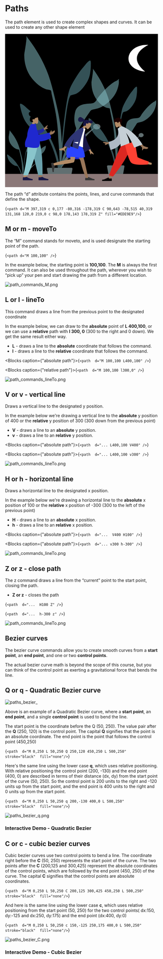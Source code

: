 
# Paths

The path element is used to create complex shapes and curves. It can be used to create any other shape element

<svg width="600" height="600" viewBox="0 0 800 800" fill="none">
  <g>
    <rect width="800" height="800" fill="white" />
    <rect width="800" height="800" fill="url(#paint0_linear_814_337)" />
    <g opacity="0.5">
      <path
        fillRule="evenodd"
        clipRule="evenodd"
        d="M410.17 172.928C418.002 164.276 432.537 142.301 443.561 139.209C450.661 137.218 448.591 157.817 448.678 161.745C449.02 176.942 447.11 192.042 444.752 207.111C440.504 234.288 426.612 258.491 407.559 281.621C397.755 293.523 386.255 305.57 370.327 312.996C362.995 316.416 354.173 316.988 346.933 319.935C338.5 323.365 343.093 320.592 339.293 327.4C334.015 336.852 332.327 349.047 329.885 359.132C318.674 405.431 291.531 650.18 296.236 697.275C296.654 701.449 289.142 702.447 288.767 697.351C286.773 670.331 304.022 483.218 312.724 422.026C321.427 360.835 330.233 306.775 339.063 285.605C349.775 259.921 369.122 229.034 385.227 205.082C392.708 193.955 400.862 183.211 410.17 172.928Z"
        fill="#69A1AC"
      />
      <path
        fillRule="evenodd"
        clipRule="evenodd"
        d="M468.305 473.044C488.686 461.451 510.747 483.33 492.304 494.924C482.109 501.333 471.45 499.053 465.45 493.713C461.554 497.391 457.908 501.238 454.405 504.487C443.732 514.387 433.644 524.524 424.003 534.897C403.974 556.446 386.811 579.213 368.865 601.563C351.155 623.622 333.586 645.793 317.534 668.41C303.935 687.573 285.81 710.116 281.154 731.124C288.218 686.57 315.023 643.746 346.942 604.469C378.602 565.514 414.936 522.971 463.957 492.229C458.968 486.544 458.829 478.43 468.305 473.044Z"
        fill="#C1DEE2"
      />
      <path
        fillRule="evenodd"
        clipRule="evenodd"
        d="M81.5658 364.397C92.9708 366.126 111.607 386.115 121.008 393.731C132.18 402.781 142.317 412.428 151.871 422.535C172.441 444.291 190.836 467.422 206.479 491.543C231.98 530.865 252.41 571.231 267.237 614.051C276.313 640.263 282.189 667.43 285.672 694.408C286.33 699.495 293.215 738.722 283.294 739.779C274.372 740.731 277.127 709.994 276.697 705.813C271.831 658.643 257.255 612.747 236.979 568.288C232.563 558.602 228.46 546.74 221.397 538.024C216.311 531.746 221.361 533.936 212.422 531.56C204.747 529.519 196.003 530.017 188.143 527.519C171.07 522.094 157.399 511.563 145.415 500.97C122.127 480.383 103.672 458.111 94.0522 431.732C88.7158 417.106 83.812 402.394 81.0907 387.316C80.3867 383.418 74.2199 363.284 81.5658 364.397Z"
        fill="#69A1AC"
      />
      <path
        fillRule="evenodd"
        clipRule="evenodd"
        d="M126.573 31.8063C169.533 89.5305 204.836 152.939 227.632 217.162C241.443 256.074 251.102 296.004 260.698 335.645C275.557 397.024 289.612 458.399 293.609 520.868C297.632 583.7 305.585 656.169 279.03 716.686C292.294 655.245 279.666 589.846 277.43 528.023C276.362 498.51 273.265 469.286 269.203 439.945C265.262 411.483 258.822 383.157 252.825 354.919C249.904 341.166 246.837 327.435 243.713 313.71C242.781 309.616 242.387 297.465 239.034 294.668C235.66 291.852 218.445 290.705 213.04 288.639C202.156 284.478 191.919 278.567 182.858 272.322C165.49 260.35 150.38 244.707 138.453 229.287C110.86 193.606 99.8277 150.064 100.385 108.741C100.492 100.719 117.146 14.3248 110.457 13.1351C110.86 12.7697 111.241 12.3924 111.6 12C116.664 18.5686 121.633 25.1817 126.573 31.8063Z"
        fill="#89C5CC"
      />
      <path
        fillRule="evenodd"
        clipRule="evenodd"
        d="M590.258 240.001C590.921 239.26 595.235 234.108 593.063 234.438C597.486 233.767 586.979 240.119 598 236.222C592.767 240.051 595.787 245.025 595.857 250.178C595.971 258.546 594.164 266.844 592.13 275.032C588.916 287.974 584.128 300.557 577.179 312.595C562.032 338.828 536.311 364.082 505.776 380.482C490.702 388.58 475.929 391.337 458.737 395.065C447.877 397.42 447.016 401.772 441.252 409.936C429.251 426.941 417.465 443.885 406.881 461.463C394.244 482.454 381.976 503.467 370.404 524.827C331.42 596.777 299.691 671.319 283.028 748.462C282.62 703.001 296.193 656.181 313.315 612.85C325.787 581.28 342.023 550.848 359.341 520.723C363.537 513.425 369.897 504.037 371.679 495.98C372.926 490.335 369.112 484.906 367.365 478.959C360.555 455.8 361.043 429.855 367.022 406.573C373.616 380.9 392.683 368.984 424.938 365.347C436.734 364.017 451.727 364.505 462.543 360.608C474.328 356.364 479.189 342.416 485.89 333.462C503.889 309.41 525.274 286.342 549.83 266.076C556.63 260.465 563.942 255.287 571.699 250.488C576.591 247.461 586.924 243.731 590.258 240.001Z"
        fill="#89C5CC"
      />
      <path
        fillRule="evenodd"
        clipRule="evenodd"
        d="M218.916 705.298C218.329 702.217 220.691 699.363 223.828 699.363H347.802C350.938 699.363 353.3 702.217 352.714 705.298L341.821 762.524C340.025 771.959 331.777 778.785 322.174 778.785H249.456C239.852 778.785 231.604 771.959 229.809 762.524L218.916 705.298Z"
        fill="#C1DEE2"
      />
    </g>
    <g opacity="0.5">
      <path
        fillRule="evenodd"
        clipRule="evenodd"
        d="M664.408 300.114C669.771 293.763 679.721 277.635 687.268 275.366C692.129 273.904 690.712 289.023 690.772 291.906C691.006 303.06 689.698 314.143 688.084 325.203C685.176 345.149 675.665 362.913 662.621 379.89C655.909 388.625 648.036 397.467 637.131 402.917C632.112 405.427 626.072 405.848 621.115 408.01C615.342 410.528 618.486 408.493 615.885 413.489C612.272 420.427 611.116 429.377 609.444 436.779C601.769 470.761 583.186 650.395 586.408 684.96C586.694 688.024 581.551 688.756 581.294 685.016C579.929 665.185 591.738 527.852 597.696 482.94C603.653 438.029 609.682 398.352 615.728 382.813C623.061 363.963 636.307 341.293 647.332 323.714C652.454 315.547 658.036 307.661 664.408 300.114Z"
        fill="#69A1AC"
      />
      <path
        fillRule="evenodd"
        clipRule="evenodd"
        d="M704.209 520.386C718.162 511.877 733.265 527.935 720.639 536.445C713.659 541.149 706.362 539.475 702.254 535.556C699.587 538.256 697.091 541.079 694.693 543.463C687.386 550.73 680.479 558.17 673.879 565.783C660.167 581.599 648.417 598.309 636.131 614.713C624.006 630.903 611.978 647.176 600.989 663.776C591.679 677.84 579.27 694.386 576.083 709.804C580.919 677.104 599.27 645.673 621.122 616.845C642.797 588.254 667.672 557.03 701.232 534.467C697.817 530.294 697.722 524.339 704.209 520.386Z"
        fill="#C1DEE2"
      />
      <path
        fillRule="evenodd"
        clipRule="evenodd"
        d="M439.441 440.643C447.249 441.912 460.008 456.583 466.444 462.173C474.093 468.815 481.032 475.895 487.573 483.314C501.655 499.281 514.249 516.258 524.959 533.962C542.417 562.823 556.404 592.45 566.555 623.877C572.768 643.116 576.791 663.055 579.176 682.855C579.626 686.59 584.339 715.38 577.547 716.156C571.439 716.854 573.326 694.295 573.031 691.226C569.7 656.606 559.721 622.921 545.839 590.289C542.816 583.181 540.007 574.474 535.172 568.077C531.69 563.47 535.147 565.076 529.028 563.333C523.773 561.834 517.786 562.201 512.406 560.367C500.717 556.385 491.358 548.656 483.153 540.881C467.21 525.771 454.575 509.425 447.99 490.064C444.336 479.329 440.979 468.531 439.116 457.464C438.634 454.604 434.412 439.826 439.441 440.643Z"
        fill="#69A1AC"
      />
      <path
        fillRule="evenodd"
        clipRule="evenodd"
        d="M470.254 196.537C499.665 238.904 523.834 285.443 539.44 332.58C548.895 361.139 555.508 390.446 562.078 419.54C572.25 464.59 581.872 509.636 584.609 555.486C587.363 601.601 592.808 654.79 574.628 699.207C583.709 654.112 575.064 606.112 573.533 560.737C572.801 539.076 570.681 517.627 567.901 496.092C565.202 475.202 560.794 454.412 556.688 433.687C554.688 423.593 552.588 413.514 550.45 403.441C549.811 400.436 549.542 391.518 547.246 389.465C544.936 387.399 533.151 386.556 529.45 385.04C521.999 381.986 514.991 377.648 508.788 373.064C496.897 364.277 486.552 352.796 478.387 341.478C459.496 315.291 451.944 283.332 452.325 253.004C452.399 247.115 463.8 183.706 459.221 182.833C459.497 182.565 459.757 182.288 460.003 182C463.47 186.821 466.872 191.675 470.254 196.537Z"
        fill="#89C5CC"
      />
      <path
        fillRule="evenodd"
        clipRule="evenodd"
        d="M787.7 349.343C788.154 348.799 791.107 345.018 789.62 345.26C792.648 344.768 785.455 349.43 793 346.569C789.417 349.38 791.485 353.031 791.533 356.813C791.611 362.954 790.374 369.045 788.981 375.054C786.781 384.553 783.503 393.789 778.745 402.624C768.375 421.877 750.767 440.413 729.862 452.45C719.542 458.393 709.428 460.417 697.658 463.153C690.224 464.881 689.634 468.076 685.688 474.068C677.472 486.549 669.403 498.984 662.157 511.886C653.506 527.292 645.107 542.715 637.185 558.392C610.495 611.201 588.773 665.91 577.365 722.53C577.086 689.164 586.378 654.8 598.1 622.997C606.639 599.826 617.754 577.49 629.61 555.38C632.483 550.024 636.837 543.134 638.057 537.22C638.911 533.077 636.299 529.092 635.104 524.727C630.442 507.73 630.775 488.687 634.869 471.599C639.383 452.756 652.437 444.011 674.519 441.342C682.595 440.365 692.859 440.723 700.264 437.863C708.332 434.748 711.66 424.511 716.248 417.939C728.57 400.286 743.211 383.356 760.022 368.481C764.677 364.363 769.683 360.563 774.994 357.041C778.343 354.818 785.418 352.081 787.7 349.343Z"
        fill="#89C5CC"
      />
      <path
        fillRule="evenodd"
        clipRule="evenodd"
        d="M533.743 692.366C533.199 689.303 535.555 686.492 538.666 686.492H619.881C622.992 686.492 625.347 689.303 624.804 692.366L618.427 728.28C616.732 737.827 608.432 744.783 598.735 744.783H559.811C550.114 744.783 541.814 737.827 540.119 728.28L533.743 692.366Z"
        fill="#C1DEE2"
      />
    </g>
    <g opacity="0.5">
      <path
        fillRule="evenodd"
        clipRule="evenodd"
        d="M140.313 560.926C143.386 557.811 149.088 549.901 153.412 548.788C156.198 548.072 155.386 555.486 155.42 556.9C155.554 562.37 154.805 567.806 153.88 573.23C152.213 583.012 146.763 591.724 139.289 600.049C135.442 604.334 130.931 608.67 124.682 611.343C121.806 612.574 118.345 612.78 115.504 613.84C112.196 615.075 113.998 614.077 112.507 616.527C110.437 619.93 109.774 624.319 108.817 627.949C104.418 644.614 93.7698 732.711 95.6158 749.663C95.7797 751.165 92.8325 751.525 92.6854 749.69C91.9034 739.965 98.6702 672.614 102.084 650.588C105.498 628.562 108.953 609.103 112.417 601.483C116.62 592.238 124.21 581.121 130.528 572.499C133.462 568.494 136.661 564.627 140.313 560.926Z"
        fill="#69A1AC"
      />
      <path
        fillRule="evenodd"
        clipRule="evenodd"
        d="M163.12 668.952C171.115 664.779 179.77 672.654 172.535 676.827C168.535 679.134 164.354 678.314 162 676.391C160.471 677.715 159.041 679.1 157.667 680.269C153.479 683.833 149.522 687.482 145.74 691.215C137.882 698.972 131.149 707.167 124.109 715.212C117.161 723.152 110.268 731.132 103.971 739.273C98.6361 746.171 91.5255 754.285 89.699 761.847C92.4702 745.81 102.986 730.395 115.508 716.258C127.929 702.236 142.183 686.923 161.414 675.857C159.457 673.811 159.402 670.89 163.12 668.952Z"
        fill="#C1DEE2"
      />
      <path
        fillRule="evenodd"
        clipRule="evenodd"
        d="M11.3989 629.845C15.8732 630.467 23.1841 637.662 26.8722 640.403C31.2553 643.661 35.2319 647.133 38.9803 650.771C47.0498 658.602 54.2665 666.928 60.4032 675.61C70.4076 689.764 78.4225 704.294 84.2392 719.707C87.7998 729.142 90.1051 738.92 91.4714 748.631C91.7294 750.462 94.4304 764.582 90.5385 764.962C87.0381 765.305 88.1192 754.241 87.9504 752.736C86.0415 735.758 80.323 719.238 72.3687 703.234C70.6361 699.748 69.0265 695.478 66.2558 692.341C64.2604 690.081 66.2414 690.869 62.7349 690.014C59.7239 689.28 56.2934 689.459 53.2101 688.56C46.512 686.607 41.1488 682.816 36.4475 679.003C27.3113 671.593 20.0713 663.577 16.2974 654.081C14.2039 648.817 12.2801 643.521 11.2125 638.094C10.9363 636.691 8.51705 629.444 11.3989 629.845Z"
        fill="#69A1AC"
      />
      <path
        fillRule="evenodd"
        clipRule="evenodd"
        d="M29.0556 510.129C45.9093 530.907 59.7589 553.731 68.7017 576.848C74.12 590.854 77.9092 605.226 81.674 619.495C87.5032 641.589 93.017 663.68 94.5854 686.166C96.1633 708.782 99.2835 734.867 88.8658 756.65C94.0695 734.534 89.1153 710.994 88.2381 688.741C87.8189 678.118 86.6041 667.599 85.0106 657.038C83.4643 646.793 80.938 636.597 78.5855 626.433C77.4395 621.483 76.236 616.54 75.0107 611.6C74.6448 610.126 74.4903 605.753 73.1751 604.746C71.8514 603.732 65.0977 603.319 62.9773 602.575C58.7076 601.078 54.6914 598.95 51.1369 596.702C44.323 592.393 38.3952 586.762 33.7165 581.212C22.8912 568.369 18.5633 552.696 18.782 537.822C18.8241 534.934 25.3573 503.837 22.7334 503.409C22.8914 503.277 23.0409 503.141 23.1818 503C25.1682 505.364 27.1175 507.745 29.0556 510.129Z"
        fill="#89C5CC"
      />
      <path
        fillRule="evenodd"
        clipRule="evenodd"
        d="M210.963 585.068C211.223 584.802 212.915 582.947 212.063 583.066C213.798 582.825 209.676 585.111 214 583.708C211.947 585.086 213.132 586.877 213.159 588.732C213.204 591.744 212.495 594.731 211.697 597.678C210.436 602.336 208.558 606.865 205.832 611.198C199.889 620.641 189.799 629.731 177.82 635.634C171.906 638.549 166.111 639.541 159.366 640.883C155.106 641.731 154.768 643.297 152.507 646.236C147.799 652.357 143.175 658.456 139.023 664.783C134.065 672.339 129.252 679.902 124.713 687.591C109.419 713.489 96.9711 740.32 90.4339 768.088C90.2739 751.724 95.5989 734.871 102.316 719.275C107.209 707.911 113.578 696.957 120.372 686.114C122.019 683.487 124.513 680.108 125.212 677.207C125.702 675.175 124.205 673.221 123.52 671.081C120.849 662.745 121.04 653.406 123.386 645.025C125.972 635.784 133.453 631.495 146.106 630.186C150.734 629.708 156.616 629.883 160.859 628.481C165.483 626.953 167.39 621.932 170.019 618.709C177.08 610.052 185.469 601.749 195.103 594.454C197.77 592.434 200.639 590.571 203.682 588.843C205.601 587.754 209.655 586.411 210.963 585.068Z"
        fill="#89C5CC"
      />
      <path
        fillRule="evenodd"
        clipRule="evenodd"
        d="M66.0871 756.43C65.4432 753.326 67.813 750.415 70.9829 750.415H112.072C115.241 750.415 117.611 753.326 116.967 756.43L115.591 763.065C113.665 772.347 105.488 779.002 96.008 779.002H87.0465C77.5667 779.002 69.3891 772.347 67.4635 763.065L66.0871 756.43Z"
        fill="#C1DEE2"
      />
    </g>
    <path
      d="M750 57.1724C631.328 51.6515 599.682 180.433 732.198 196.99C740.039 197.97 621.439 125.241 750 57.1724Z"
      fill="#FFFDFD"
      fillOpacity="0.56"
    />
    <rect y="731" width="800" height="69" fill="#8B7878" />
    <path
      fillRule="evenodd"
      clipRule="evenodd"
      d="M154.489 464.813C160.152 468.175 165.716 469.799 168.328 469.136C174.877 467.473 175.479 443.873 170.411 434.57C165.344 425.266 139.293 421.211 137.98 439.645C137.524 446.042 140.251 451.752 144.281 456.411L137.056 489.582H158.043L154.489 464.813Z"
      fill="#B28B67"
    />
    <path
      fillRule="evenodd"
      clipRule="evenodd"
      d="M162.122 424.437C159.254 423.576 155.091 423.283 153.339 423.481C154.336 421.13 154.731 418.511 154.409 415.96C154.095 413.482 152.971 411.372 151.931 409.161C151.452 408.142 150.909 407.128 150.099 406.349C149.274 405.554 148.23 405.03 147.135 404.78C146.015 404.524 144.843 404.545 143.721 404.778C143.224 404.881 142.779 405.104 142.292 405.228C141.793 405.356 141.551 405.048 141.19 404.739C140.317 403.995 139.039 403.628 137.935 403.496C136.697 403.349 135.413 403.533 134.232 403.933C133.083 404.324 131.979 404.957 131.148 405.88C130.778 406.291 130.443 406.759 130.224 407.275C130.135 407.487 130.12 407.613 129.905 407.691C129.707 407.762 129.475 407.765 129.27 407.833C127.288 408.494 125.594 410.002 124.672 411.938C124.133 413.068 123.878 415.057 123.948 417.286C124.018 419.515 126.062 425.331 127.973 427.453C129.679 429.346 132.186 430.596 134.606 431.143C133 432.951 131.931 435.211 131.14 437.51C130.281 440.006 129.75 442.6 129.553 445.243C129.367 447.754 129.35 450.41 129.947 452.868C130.507 455.166 131.702 457.051 133.698 458.247C134.613 458.795 135.596 459.207 136.586 459.583C137.561 459.954 138.539 460.314 139.561 460.522C141.494 460.916 143.721 460.848 145.21 459.333C145.747 458.786 146.337 458.1 146.729 457.432C146.87 457.192 146.954 457.035 146.783 456.801C146.578 456.52 146.247 456.304 145.984 456.084C144.483 454.831 143.554 453.158 143.319 451.169C143.082 449.152 143.632 446.548 145.623 445.667C148.082 444.58 150.789 445.828 152.974 446.991C153.902 443.762 155.809 440.856 158.798 439.375C162.106 437.737 165.9 437.545 169.299 436.14C170.185 435.773 171.087 435.357 171.739 434.611C172.011 434.299 172.331 433.895 172.44 433.482C172.583 432.94 172.228 432.486 171.954 432.064C170.5 429.824 164.989 425.298 162.122 424.437Z"
      fill="black"
    />
    <path
      fillRule="evenodd"
      clipRule="evenodd"
      d="M130.934 558.49L162.967 667.218L178.034 748.852H193.157L178.061 558.49H130.934Z"
      fill="#997659"
    />
    <path
      fillRule="evenodd"
      clipRule="evenodd"
      d="M116.538 558.49C118.773 614.974 117.892 645.781 117.392 650.913C116.891 656.045 114.051 690.414 94.6987 750.574H110.427C136.057 692.86 145.004 658.491 147.943 650.913C150.883 643.334 159.564 612.527 172.239 558.49H116.538Z"
      fill="#B28B67"
    />
    <path
      fillRule="evenodd"
      clipRule="evenodd"
      d="M130.247 558.49C138.579 595.904 152.99 655.625 173.481 737.654H195.599C197.233 653.459 190.283 598.045 178.248 558.49H130.247Z"
      fill="#69A1AC"
    />
    <path
      fillRule="evenodd"
      clipRule="evenodd"
      d="M116.427 558.49C118.616 614.974 112.942 670.62 95.3694 738.533H118.969C144.645 681.681 163.048 626.309 175.625 558.49H116.427Z"
      fill="#89C5CC"
    />
    <path
      fillRule="evenodd"
      clipRule="evenodd"
      d="M92.4568 761.772L93.2464 749.233C93.2866 748.595 93.9065 748.158 94.5335 748.283C102.1 749.792 112.418 746.268 112.418 746.268C122.757 753.482 137.584 756.86 143.162 757.931C144.348 758.159 145.1 759.357 144.765 760.518L143.661 764.356H112.418H94.1925L92.4568 761.772Z"
      fill="#191847"
    />
    <path
      fillRule="evenodd"
      clipRule="evenodd"
      d="M174.659 761.772L175.448 749.233C175.488 748.595 176.108 748.158 176.735 748.283C184.302 749.792 194.619 746.268 194.619 746.268C204.959 753.482 219.786 756.86 225.363 757.931C226.55 758.159 227.301 759.357 226.967 760.518L225.862 764.356H194.619H176.394L174.659 761.772Z"
      fill="#191847"
    />
    <path
      fillRule="evenodd"
      clipRule="evenodd"
      d="M205.57 491.037L175.217 507.412L186.426 519.262L208.481 499.371C220.1 496.217 225.413 493.91 224.421 492.449C223.585 491.218 222.236 491.261 220.993 491.3C220.025 491.331 219.122 491.359 218.576 490.782C217.329 489.463 219.708 484.853 222.156 480.573C224.605 476.293 221.987 476.666 220.49 477.281C215.591 480.548 210.618 485.133 205.57 491.037ZM236.088 514.014L222.756 521.228L223.515 534.407C223.515 534.407 232.15 528.268 239.579 526.228C249.052 523.626 252.884 521.64 257.513 515.83C259.99 512.722 262.092 506.473 259.735 504.438C258.83 503.657 255.461 505.502 252.023 507.383C249.403 508.817 246.743 510.273 245.104 510.606C242.898 511.053 243.157 508.237 243.363 505.986C243.511 504.371 243.632 503.047 242.797 503.43C238.895 503.496 236.088 514.014 236.088 514.014Z"
      fill="#997659"
    />
    <path
      fillRule="evenodd"
      clipRule="evenodd"
      d="M160.435 503.764C171.066 503.654 185.244 501.442 200.371 491.984L206.312 505.033C195.877 515.233 181.205 523.614 168.377 523.259C158.267 522.979 153.1 510.934 160.435 503.764Z"
      fill="#2026A2"
    />
    <path
      fillRule="evenodd"
      clipRule="evenodd"
      d="M131.761 593.168C121.653 591.87 112.366 590.677 106.862 591.744C100.687 571.991 105.815 559.553 110.548 548.072C113.401 541.152 116.111 534.58 116.117 526.962C116.134 504.778 134.218 470.632 136.878 470.632H137.642H158.728H161.143C162.227 484.359 166.857 499.223 171.517 514.182C172.605 517.675 173.695 521.174 174.742 524.664C192.376 528.607 231.532 514.883 231.532 514.883C231.532 514.883 241.417 535.026 240.671 543.604C217.88 555.33 198.346 560.559 182.252 560.904C182.764 570.31 181.601 579.26 177.697 587.437C172.465 598.395 150.677 595.597 131.761 593.168Z"
      fill="#1F28CF"
    />
    <path
      fillRule="evenodd"
      clipRule="evenodd"
      d="M597.378 481.197C592.49 485.699 587.33 488.46 584.603 488.345C577.765 488.056 572.128 464.821 575.157 454.562C578.185 444.302 603.106 434.889 608.343 452.864C610.161 459.102 608.681 465.319 605.687 470.765L619.925 502.102L599.15 506.452L597.378 481.197Z"
      fill="#B28B67"
    />
    <path
      fillRule="evenodd"
      clipRule="evenodd"
      d="M608.17 474.538C608.312 462.566 614.059 453.223 611.822 448.353C609.586 443.484 604.404 443.268 604.404 443.268C604.404 443.268 599.679 433.675 586.156 438.086C572.634 442.498 565.404 449.932 571.744 461.633C575.099 460.931 578.892 458.887 584.935 459.763C587.811 460.179 590.053 465.009 590.053 465.009L592.584 464.479C592.584 464.479 594.971 457.691 598.897 458.536C602.823 459.381 602.197 465.943 602.197 465.943L605.477 475.102L608.17 474.538Z"
      fill="#1C0101"
    />
    <path
      fillRule="evenodd"
      clipRule="evenodd"
      d="M666.091 559.671L600.334 667.955L551.035 759.501H540.416L623.017 559.671L666.091 559.671Z"
      fill="#997659"
    />
    <path
      fillRule="evenodd"
      clipRule="evenodd"
      d="M554.863 754.391C555.931 753.935 557.193 754.407 557.589 755.499C558.222 757.242 559.012 759.703 559.012 761.118C559.012 763.475 558.215 767.999 558.215 767.999C555.438 767.999 508.302 767.999 508.302 767.999C508.302 767.999 506.357 761.663 510.549 761.158C514.74 760.653 517.513 760.246 517.513 760.246L540.612 750.103C541.124 749.878 541.72 750.117 541.936 750.632L543.381 754.086C543.381 754.086 547.262 755.869 549.688 755.869C551.101 755.869 553.284 755.064 554.863 754.391Z"
      fill="black"
    />
    <path
      fillRule="evenodd"
      clipRule="evenodd"
      d="M564.726 744.841L544.249 738.74C544.249 738.74 557.706 699.112 577.238 651.522C596.769 603.932 619.189 559.671 619.189 559.671H677.025C677.025 559.671 652.099 615.66 624.174 661.416C596.25 707.173 564.726 744.841 564.726 744.841Z"
      fill="#DB2721"
    />
    <path
      fillRule="evenodd"
      clipRule="evenodd"
      d="M670.412 559.671C676.619 597.723 688.589 646.339 689.718 647.839C690.471 648.839 717.583 657.788 771.054 674.685L768.761 683.908C704.997 674.846 671.399 667.815 667.966 662.816C662.818 655.317 637.11 596.075 627.153 559.671H670.412Z"
      fill="#B28B67"
    />
    <path
      fillRule="evenodd"
      clipRule="evenodd"
      d="M752.258 666.712L748.218 681.566C700.527 685.686 671.305 682.709 660.553 672.635C649.801 662.561 637.547 624.907 623.791 559.671H678.942C687.657 613.09 692.53 640.921 693.559 643.163C694.589 645.406 714.155 653.255 752.258 666.712Z"
      fill="#FF4133"
    />
    <path
      fillRule="evenodd"
      clipRule="evenodd"
      d="M767.106 673.34C766.831 672.196 767.531 671.012 768.697 670.817C770.547 670.507 773.128 670.172 774.536 670.416C776.893 670.826 781.277 672.385 781.277 672.385C780.795 675.079 772.61 720.801 772.61 720.801C772.61 720.801 765.938 721.589 766.161 717.435C766.384 713.281 766.458 710.521 766.458 710.521L760.336 686.384C760.197 685.835 760.543 685.278 761.099 685.158L764.791 684.358C764.791 684.358 767.248 680.903 767.669 678.55C767.911 677.198 767.5 674.982 767.106 673.34Z"
      fill="black"
    />
    <path
      fillRule="evenodd"
      clipRule="evenodd"
      d="M535.441 565.689L569.769 557.738L569.526 574.346L539.03 574.017C528.054 579.44 522.433 581.259 522.169 579.474C521.945 577.97 522.995 577.093 523.962 576.286C524.715 575.657 525.418 575.07 525.43 574.26C525.457 572.413 520.455 570.495 515.63 568.875C510.805 567.256 513.043 565.776 514.603 565.237C520.577 564.431 527.523 564.581 535.441 565.689ZM724.893 584.608C720.586 580.685 675.137 526.431 675.137 526.431L657.072 533.338C657.072 533.338 712.532 588.044 715.019 590.673C718.249 594.088 717.725 601.023 717.37 605.726C717.315 606.453 717.264 607.127 717.232 607.727C720.332 607.893 721.054 606.002 721.815 604.01C722.674 601.759 723.583 599.377 728.027 599.679C729.743 599.796 731.429 600.064 733.076 600.326C738.765 601.23 743.992 602.061 748.428 596.33C749.131 595.422 749.319 592.931 746.237 592.206C738.558 590.399 726.998 586.525 724.893 584.608Z"
      fill="#997659"
    />
    <path
      fillRule="evenodd"
      clipRule="evenodd"
      d="M603.559 488.651L589.756 494.936C598.383 527.342 587.034 554.163 541.9 563.601L551.849 605.771C593.585 595.798 622.346 566.932 612.948 521.775C610.515 510.085 607.518 498.095 603.559 488.651Z"
      fill="#AFB9C5"
    />
    <path
      fillRule="evenodd"
      clipRule="evenodd"
      d="M719.269 577.483C689.348 529.661 653.051 497.634 610.378 481.404L609.019 481.918L608.972 481.936L608.966 481.953L589.392 494.909C599.288 520.302 600.946 541.444 602.541 561.77C603.23 570.547 603.907 579.173 605.23 587.923L663.191 566.008C667.607 574.936 671.808 584.24 675.87 593.893L719.269 577.483Z"
      fill="#C5CFD6"
    />
    <path
      fillRule="evenodd"
      clipRule="evenodd"
      d="M663.191 566.008C654.2 547.83 644.317 531.212 632.912 516.392C640.937 533.818 649.857 555.828 651.41 570.462L663.191 566.008Z"
      fill="black"
      fillOpacity="0.1"
    />
    <path
      fillRule="evenodd"
      clipRule="evenodd"
      d="M422.192 486.437C425.109 492.095 428.855 496.267 431.36 497.048C437.644 499.004 450.512 479.81 451.202 469.545C451.891 459.281 432.491 442.681 421.743 457.245C418.013 462.299 417.274 468.404 418.161 474.303L394.803 498.038L412.145 508.712L422.192 486.437Z"
      fill="#B28B67"
    />
    <path
      fillRule="evenodd"
      clipRule="evenodd"
      d="M457.842 463.603C455.43 467.405 450.434 468.648 446.499 466.504C443.9 465.825 440.792 464.588 437.557 462.883C437.151 464.185 436.51 465.554 435.6 466.987C434.798 468.253 433.804 469.508 432.679 470.71C432.505 469.507 431.931 468.438 431.018 467.876C428.461 466.303 425.368 467.279 423.973 469.478C422.202 472.269 422.557 475.295 424.843 476.926C420.113 479.669 415.196 480.9 412.225 479.071C406.581 475.597 407.283 465.695 412.353 457.704C412.531 457.423 412.713 457.147 412.9 456.877C410.17 456.993 407.326 457.596 404.461 458.204C398.374 459.494 392.194 460.805 386.823 457.498C376.075 450.884 385.353 426.904 400.368 436.146C410.58 442.431 414.673 446.99 417.626 451.823C419.984 449.977 422.55 448.785 425.026 448.373C425.678 448.184 426.523 448.139 427.519 448.229C428.141 448.264 428.749 448.356 429.338 448.506C432.549 449.168 436.753 450.829 441.069 453.284C441.875 453.742 442.655 454.211 443.404 454.686C445.904 450.773 451.148 449.587 455.131 452.038C459.122 454.495 460.335 459.672 457.842 463.603Z"
      fill="#191847"
    />
    <path
      fillRule="evenodd"
      clipRule="evenodd"
      d="M323.942 646.093C323.942 646.093 354.603 654.54 376.848 654.54C399.094 654.54 418.174 641.531 418.174 641.531C418.174 641.531 388.169 632.861 368.754 632.861C349.339 632.861 323.942 646.093 323.942 646.093Z"
      fill="#1F28CF"
    />
    <path
      fillRule="evenodd"
      clipRule="evenodd"
      d="M394.543 662.657C394.346 662.365 394.18 662.047 394.048 661.704C391.315 654.586 347.552 577.807 343.192 563.77H392.464C395.778 574.443 410.698 641.419 412.798 654.782C419.423 675.861 433.064 744.126 434.805 748.855C436.637 753.83 426.33 759.013 423.583 752.896C419.213 743.165 408.8 716.237 404.163 699.795C399.817 684.38 396.277 670.512 394.543 662.657Z"
      fill="#997659"
    />
    <path
      fillRule="evenodd"
      clipRule="evenodd"
      d="M354.232 672.031C334.225 677.012 261.04 686.017 256.018 687.429C250.851 688.882 246.322 678.393 252.707 676.121C262.868 672.505 290.866 664.152 307.842 660.743C321.496 658.001 333.955 655.764 342.32 654.454C341.611 631.309 338.372 575.766 340.495 563.77H384.091C382.055 575.274 364.843 659.21 361.644 667.612C360.629 670.612 357.6 671.937 354.232 672.031V672.031Z"
      fill="#B28B67"
    />
    <path
      fillRule="evenodd"
      clipRule="evenodd"
      d="M254.432 675.813C254.704 674.668 254.005 673.483 252.84 673.29C251.064 672.995 248.633 672.686 247.298 672.918C245.028 673.312 240.807 674.813 240.807 674.813C241.271 677.407 249.152 721.43 249.152 721.43C249.152 721.43 255.576 722.188 255.361 718.189C255.147 714.189 255.075 711.532 255.075 711.532L260.961 688.329C261.1 687.78 260.753 687.223 260.198 687.103L256.68 686.341C256.68 686.341 254.315 683.015 253.909 680.749C253.68 679.469 254.059 677.385 254.432 675.813Z"
      fill="#363636"
    />
    <path
      fillRule="evenodd"
      clipRule="evenodd"
      d="M423.095 751.285C422.025 750.832 420.763 751.304 420.368 752.397C419.764 754.07 419.026 756.389 419.026 757.731C419.026 760.001 419.794 764.356 419.794 764.356C422.467 764.356 467.851 764.356 467.851 764.356C467.851 764.356 469.725 758.256 465.689 757.77C461.653 757.283 458.983 756.891 458.983 756.891L436.777 747.141C436.265 746.916 435.669 747.154 435.453 747.67L434.076 750.96C434.076 750.96 430.339 752.677 428.004 752.677C426.665 752.677 424.608 751.927 423.095 751.285Z"
      fill="#363636"
    />
    <path
      fillRule="evenodd"
      clipRule="evenodd"
      d="M340.636 563.77C340.636 563.77 369.453 555.649 395.168 563.77C401.132 590.574 415.625 601.213 418.174 642.308C389.204 656.487 353.417 632.196 323.595 646.023C315.074 626.683 327.003 580.106 340.636 563.77Z"
      fill="#2B44FF"
    />
    <path
      fillRule="evenodd"
      clipRule="evenodd"
      d="M451.207 611.637L437.112 581.464L424.656 591.39L442.786 613.857C445.108 625.195 447.024 630.439 448.533 629.588C449.805 628.871 449.854 627.577 449.9 626.385C449.935 625.456 449.968 624.589 450.575 624.106C451.961 623.001 456.349 625.593 460.406 628.227C464.463 630.862 464.273 628.331 463.768 626.856C460.877 621.943 456.69 616.87 451.207 611.637ZM306.125 592.875C310.271 589.098 335.903 546.7 335.903 546.7L352.501 553.049C352.501 553.049 318.026 596.183 315.632 598.715C312.521 602.003 313.026 608.681 313.368 613.208C313.421 613.909 313.47 614.558 313.501 615.135C310.516 615.295 309.821 613.475 309.088 611.556C308.261 609.389 307.385 607.096 303.107 607.387C301.454 607.499 299.831 607.757 298.245 608.009C292.768 608.88 287.735 609.68 283.464 604.162C282.787 603.287 282.606 600.889 285.574 600.191C292.967 598.451 304.098 594.722 306.125 592.875Z"
      fill="#B28B67"
    />
    <path
      fillRule="evenodd"
      clipRule="evenodd"
      d="M409.919 495.855L417.25 497.294C417.737 530.911 428.094 565.206 448.322 600.178L415.625 618.431C399.333 573.366 394.78 531.505 409.919 495.855Z"
      fill="#191847"
    />
    <path
      fillRule="evenodd"
      clipRule="evenodd"
      d="M346.752 569.662L408.003 592.822C408.003 592.822 406.584 533.795 420.47 498.163L403.051 488.465C379.565 505.978 364.427 532.749 346.752 569.662Z"
      fill="white"
    />
    <path
      fillRule="evenodd"
      clipRule="evenodd"
      d="M308.834 584.992C344.542 513.086 402.645 488.312 402.645 488.312L402.654 488.33C402.658 488.327 402.663 488.323 402.667 488.32L403.873 488.776C406.009 489.668 410.364 491.534 410.364 491.534L409.931 505.789C401.682 529.04 382.103 601.553 382.103 601.553L342.011 586.394C340.834 589.614 339.723 592.909 338.688 596.28L308.834 584.992Z"
      fill="#2F3676"
    />
    <path
      fillRule="evenodd"
      clipRule="evenodd"
      d="M341.897 586.706C346.997 572.677 353.339 560.092 360.034 549.065C355.662 563.501 351.37 581.238 353.067 590.929L341.897 586.706Z"
      fill="black"
      fillOpacity="0.1"
    />
    <path
      fillRule="evenodd"
      clipRule="evenodd"
      d="M360.234 565.771L383.566 564.19L380.033 573.256L360.234 565.771Z"
      fill="white"
      fillOpacity="0.2"
    />
  </g>
  <defs>
    <linearGradient
      id="paint0_linear_814_337"
      x1="400"
      y1="0"
      x2="400"
      y2="800"
      gradientUnits="userSpaceOnUse"
    >
      <stop stopColor="#0084E4" />
      <stop offset="1" stopColor="#9AEFFB" />
    </linearGradient>
  </defs>
</svg>

The path “d” attribute contains the points, lines, and curve commands that define the shape.

<Blocks>{`<path d="M 397,319 c 0,177 -80,316 -178,319 C 90,643 -78,515 40,319 131,168 120,0 219,0 c 98,0 178,143 178,319 Z" fill="#EDE9E9"/>`}</Blocks>

## M or m - moveTo

The “M” command stands for moveto, and is used designate the starting point of the path.

<Blocks>{`<path d="M 100,100" />`}</Blocks>

In the example below, the starting point is **100,100**. The **M** is always the first command. It can also be used throughout the path, wherever you wish to “pick up” your pen and start drawing the path from a different location.

![path_commands_M.png](/path_commands_M.png)

## L or l - lineTo

This command draws a line from the previous point to the designated coordinate

In the example below, we can draw to the **absolute** point of **L 400,100**, or we can use a **relative** path with **l 300, 0** (300 to the right and 0 down). We get the same result either way.

- **L** - draws a line to the **absolute** coordinate that follows the command.
- **l** - draws a line to the **relative** coordinate that follows the command.

<Blocks caption={"absolute path"}>{`<path 
d="M 100,100 L400,100" />`}</Blocks>

<Blocks caption={"relative path"}>{`<path 
d="M 100,100 l300,0" />`}</Blocks>

![path_commands_lineTo.png](/path_commands_lineTo.png)

## V or v - vertical line

Draws a vertical line to the designated y position.

In the example below we're drawing a vertical line to the **absolute** y position of 400 or the **relative** y position of 300 (300 down from the previous point)

- **V** - draws a line to an **absolute** y position.
- **v** - draws a line to an **relative** y position.

<Blocks caption={"absolute path"}>{`<path 
d="... L400,100 V400" />`}</Blocks>

<Blocks caption={"absolute path"}>{`<path 
d="... L400,100 v300" />`}</Blocks>

![path_commands_lineTo.png](/path_commands_V.png)

## H or h - horizontal line

Draws a horizontal line to the designated x position.

In the example below we're drawing a horizontal line to the **absolute** x position of 100 or the **relative** x position of -300 (300 to the left of the previous point)

- **H** - draws a line to an **absolute** x position.
- **h** - draws a line to an **relative** x position.

<Blocks caption={"absolute path"}>{`<path 
d="...  V400 H100" />`}</Blocks>

<Blocks caption={"absolute path"}>{`<path 
d="... v300 h-300" />`}</Blocks>

![path_commands_lineTo.png](/path_commands_H.png)

## Z or z - close path

The z command draws a line from the “current” point to the start point, closing the path.

- **Z or z** - closes the path

<Blocks>{`<path 
d="...  H100 Z" />`}</Blocks>

<Blocks>{`<path 
d="...  h-300 z" />`}</Blocks>

![path_commands_lineTo.png](/path_commands_Z.png)

## Bezier curves

The bezier curve commands allow you to create smooth curves from a **start point**, an **end point**, and one or two **control points**.

The actual bezier curve math is beyond the scope of this course, but you can think of the control point as exerting a gravitational force that bends the line.

## Q or q - Quadratic Bezier curve

![paths_bezier_](/paths_bezier_intro.png)

Above is an example of a Quadratic Bezier curve, where a **start point**, an **end point**, and a single **control point** is used to bend the line.

The start point is the coordinate before the Q (50, 250). The value pair after the **Q** (250, 120) is the control point. The capital **Q** signifies that the point is an absolute coordinate. The end point is the point that follows the control point (450,250)

<Blocks>{`<path 
d="M 0,250 L 50,250 Q 250,120 450,250 L 500,250"
stroke="black" 
fill="none"/>`}</Blocks>

Here's the same line using the lower case **q**, which uses relative positioning. With relative positioning the control point (200, -130) and the end point (400, 0) are described in terms of their distance (dx, dy) from the start point of the curve (50, 250). So the control point is 200 units to the right and -120 units up from the start point, and the end point is 400 units to the right and 0 units up from the start point.

<Blocks>{`<path 
d="M 0,250 L 50,250 q 200,-130 400,0 L 500,250" 
stroke="black" 
fill="none"/>`}</Blocks>

![paths_bezier_q.png](/paths_bezier_q.png)

### Interactive Demo - Quadratic Bezier

<QBezierDemo />

## C or c - cubic bezier curves

Cubic bezier curves use two control points to bend a line. The coordinate right before the **C** (50, 250) represents the start point of the curve. The two points after the **C** (200,125 and 300,425) represent the absolute coordinates of the control points, which are followed by the end point (450, 250) of the curve. The capital **C** signifies that the control points are absolute coordinates.

<Blocks>{`<path 
d="M 0,250 L 50,250 C 200,125 300,425 450,250 L 500,250"
stroke="black" 
fill="none"/>`}</Blocks>

And here is the same line using the lower case **c**, which uses relative positioning from the start point (50, 250) for the two control points( dx:150, dy:-125 and dx:250, dy:175) and the end point (dx:400, dy:0)

<Blocks>{`<path 
d="M 0,250 L 50,250 c 150,-125 250,175 400,0 L 500,250"
stroke="black" 
fill="none"/>`}</Blocks>

![paths_bezier_C.png](/paths_bezier_C.png)

### Interactive Demo - Cubic Bezier

<CBezierDemo />
